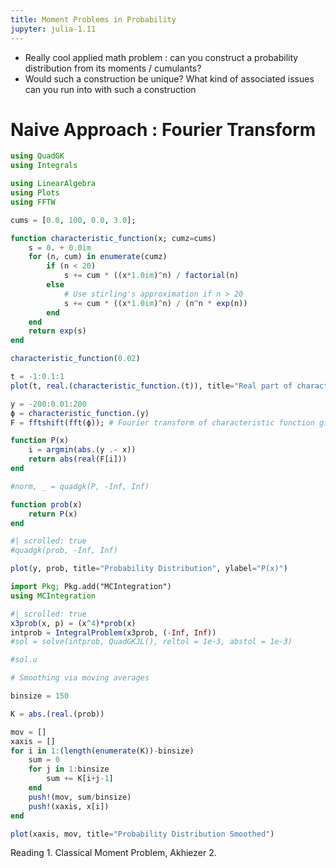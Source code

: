 ```yaml
---
title: Moment Problems in Probability
jupyter: julia-1.11
---
```



- Really cool applied math problem : can you construct a probability distribution from its moments / cumulants?
- Would such a construction be unique? What kind of associated issues can you run into with such a construction


# Naive Approach : Fourier Transform

```julia
using QuadGK
using Integrals
```

```julia
using LinearAlgebra
using Plots
using FFTW
```

```julia
cums = [0.0, 100, 0.0, 3.0];
```

```julia
function characteristic_function(x; cumz=cums)
    s = 0. + 0.0im
    for (n, cum) in enumerate(cumz)
        if (n < 20)
            s += cum * ((x*1.0im)^n) / factorial(n)
        else
            # Use stirling's approximation if n > 20
            s += cum * ((x*1.0im)^n) / (n^n * exp(n))
        end
    end
    return exp(s)
end
```

```julia
characteristic_function(0.02)
```

```julia
t = -1:0.1:1
plot(t, real.(characteristic_function.(t)), title="Real part of characteristic function", ylabel="phi(x)")
```


```julia
y = -200:0.01:200
ϕ = characteristic_function.(y)
F = fftshift(fft(ϕ)); # Fourier transform of characteristic function gives us the distribution
```

```julia
function P(x)
    i = argmin(abs.(y .- x))
    return abs(real(F[i]))
end
```

```julia
#norm, _ = quadgk(P, -Inf, Inf)
```

```julia
function prob(x)
    return P(x)
end
```

```julia
#| scrolled: true
#quadgk(prob, -Inf, Inf)
```

```julia
plot(y, prob, title="Probability Distribution", ylabel="P(x)")
```

```julia
import Pkg; Pkg.add("MCIntegration")
using MCIntegration
```

```julia
#| scrolled: true
x3prob(x, p) = (x^4)*prob(x)
intprob = IntegralProblem(x3prob, (-Inf, Inf))
#sol = solve(intprob, QuadGKJL(), reltol = 1e-3, abstol = 1e-3)
```

```julia
#sol.u
```


```julia
# Smoothing via moving averages

binsize = 150

K = abs.(real.(prob))

mov = []
xaxis = []
for i in 1:(length(enumerate(K))-binsize)
    sum = 0
    for j in 1:binsize
        sum += K[i+j-1]
    end
    push!(mov, sum/binsize)
    push!(xaxis, x[i])
end
```

```julia
plot(xaxis, mov, title="Probability Distribution Smoothed")
```


Reading
1. Classical Moment Problem, Akhiezer
2. 


